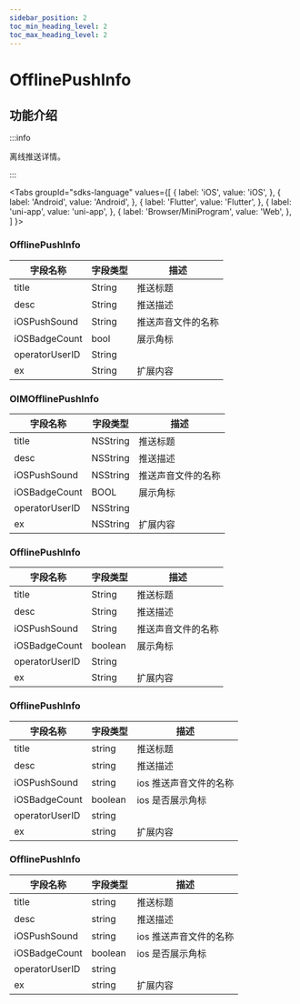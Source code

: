 ```yaml
---
sidebar_position: 2
toc_min_heading_level: 2
toc_max_heading_level: 2
---
```


# OfflinePushInfo

## 功能介绍

:::info

离线推送详情。

:::

<Tabs
groupId="sdks-language"
values={[
{ label: 'iOS', value: 'iOS', },
{ label: 'Android', value: 'Android', },
{ label: 'Flutter', value: 'Flutter', },
{ label: 'uni-app', value: 'uni-app', },
{ label: 'Browser/MiniProgram', value: 'Web', },
]
}>

<TabItem value="Flutter">

### OfflinePushInfo

| 字段名称       | 字段类型 | 描述               |
| -------------- | -------- | ------------------ |
| title          | String   | 推送标题           |
| desc           | String   | 推送描述           |
| iOSPushSound   | String   | 推送声音文件的名称 |
| iOSBadgeCount  | bool     | 展示角标           |
| operatorUserID | String   |                    |
| ex             | String   | 扩展内容           |

</TabItem>

<TabItem value="iOS">

### OIMOfflinePushInfo

| 字段名称       | 字段类型 | 描述               |
| -------------- | -------- | ------------------ |
| title          | NSString | 推送标题           |
| desc           | NSString | 推送描述           |
| iOSPushSound   | NSString | 推送声音文件的名称 |
| iOSBadgeCount  | BOOL     | 展示角标           |
| operatorUserID | NSString |                    |
| ex             | NSString |   扩展内容                 |

</TabItem>

<TabItem value="Android">

### OfflinePushInfo

| 字段名称       | 字段类型 | 描述               |
| -------------- | -------- | ------------------ |
| title          | String   | 推送标题           |
| desc           | String   | 推送描述           |
| iOSPushSound   | String   | 推送声音文件的名称 |
| iOSBadgeCount  | boolean     | 展示角标           |
| operatorUserID | String   |                    |
| ex             | String   | 扩展内容           |

</TabItem>

<TabItem value="Web">

### OfflinePushInfo

| 字段名称       | 字段类型 | 描述                   |
| -------------- | -------- | ---------------------- |
| title          | string   | 推送标题               |
| desc           | string   | 推送描述               |
| iOSPushSound   | string   | ios 推送声音文件的名称 |
| iOSBadgeCount  | boolean  | ios 是否展示角标       |
| operatorUserID | string   |                        |
| ex             | string   | 扩展内容               |

</TabItem>

<TabItem value="uni-app">

### OfflinePushInfo

| 字段名称       | 字段类型 | 描述                   |
| -------------- | -------- | ---------------------- |
| title          | string   | 推送标题               |
| desc           | string   | 推送描述               |
| iOSPushSound   | string   | ios 推送声音文件的名称 |
| iOSBadgeCount  | boolean  | ios 是否展示角标       |
| operatorUserID | string   |                        |
| ex             | string   | 扩展内容               |

</TabItem>

</Tabs>
